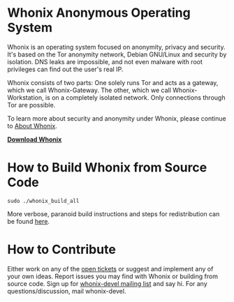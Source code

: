 = Whonix Anonymous Operating System =

Whonix is an operating system focused on anonymity, privacy and security. It's based on the Tor anonymity network, Debian GNU/Linux and security by isolation. DNS leaks are impossible, and not even malware with root privileges can find out the user's real IP.

Whonix consists of two parts: One solely runs Tor and acts as a gateway, which we call Whonix-Gateway. The other, which we call Whonix-Workstation, is on a completely isolated network. Only connections through Tor are possible.

To learn more about security and anonymity under Whonix, please continue to [https://whonix.org/wiki/About About Whonix].

'''[https://whonix.org/wiki/Download Download Whonix]'''

= How to Build Whonix from Source Code =

<pre>
sudo ./whonix_build_all
</pre>

More verbose, paranoid build instructions and steps for redistribution can be found [https://whonix.org/wiki/Dev/Build_Documentation here].

= How to Contribute =

Either work on any of the [https://github.com/Whonix/Whonix/issues open tickets] or suggest and implement any of your own ideas. Report issues you may find with Whonix or building from source code. Sign up for [https://whonix.org/cgi-bin/mailman/listinfo/whonix-users whonix-devel mailing list] and say hi. For any questions/discussion, mail whonix-devel.

